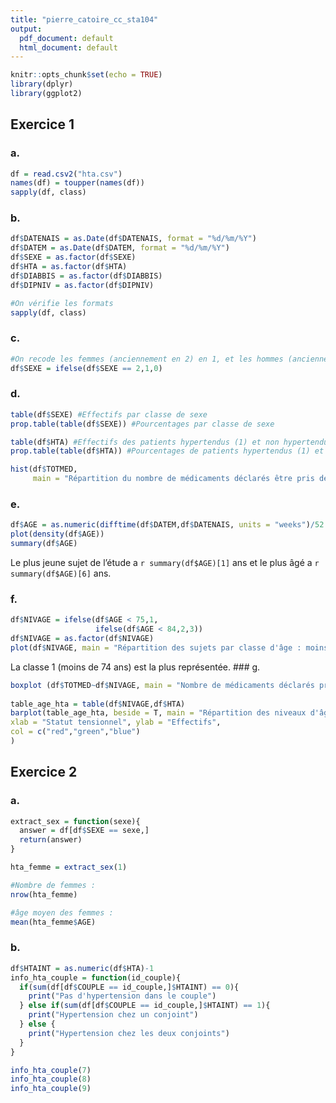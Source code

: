```yaml
---
title: "pierre_catoire_cc_sta104"
output:
  pdf_document: default
  html_document: default
---
```


```r
knitr::opts_chunk$set(echo = TRUE)
library(dplyr)
library(ggplot2)
```

## Exercice 1

### a.

```r
df = read.csv2("hta.csv")
names(df) = toupper(names(df))
sapply(df, class)

```
### b.
```r
df$DATENAIS = as.Date(df$DATENAIS, format = "%d/%m/%Y")
df$DATEM = as.Date(df$DATEM, format = "%d/%m/%Y")
df$SEXE = as.factor(df$SEXE)
df$HTA = as.factor(df$HTA)
df$DIABBIS = as.factor(df$DIABBIS)
df$DIPNIV = as.factor(df$DIPNIV)

#On vérifie les formats
sapply(df, class)
```


### c.
```r
#On recode les femmes (anciennement en 2) en 1, et les hommes (anciennement en 1) en 0
df$SEXE = ifelse(df$SEXE == 2,1,0)
```

### d.
```r
table(df$SEXE) #Effectifs par classe de sexe
prop.table(table(df$SEXE)) #Pourcentages par classe de sexe

table(df$HTA) #Effectifs des patients hypertendus (1) et non hypertendus (0)
prop.table(table(df$HTA)) #Pourcentages de patients hypertendus (1) et non hypertendus (0)

hist(df$TOTMED,
     main = "Répartition du nombre de médicaments déclarés être pris de manière régulière au cours du mois précédant l'entretien")
```

### e.

```r
df$AGE = as.numeric(difftime(df$DATEM,df$DATENAIS, units = "weeks")/52.25)
plot(density(df$AGE))
summary(df$AGE)
```

Le plus jeune sujet de l'étude a `r summary(df$AGE)[1]` ans et le plus âgé a `r summary(df$AGE)[6]` ans.

### f.

```r
df$NIVAGE = ifelse(df$AGE < 75,1,
                   ifelse(df$AGE < 84,2,3))
df$NIVAGE = as.factor(df$NIVAGE)
plot(df$NIVAGE, main = "Répartition des sujets par classe d'âge : moins de 75 ans (1), 75 à 83 ans (2), plus de 83 ans (3)")
```

La classe 1 (moins de 74 ans) est la plus représentée.
### g.

```r
boxplot (df$TOTMED~df$NIVAGE, main = "Nombre de médicaments déclarés pris en fonction des niveaux d'âge")
 
table_age_hta = table(df$NIVAGE,df$HTA)
barplot(table_age_hta, beside = T, main = "Répartition des niveaux d'âge en fonction de la présence d'hypertension",
xlab = "Statut tensionnel", ylab = "Effectifs",
col = c("red","green","blue")
)
```

## Exercice 2

### a.

```r
extract_sex = function(sexe){
  answer = df[df$SEXE == sexe,]
  return(answer)
}

hta_femme = extract_sex(1)

#Nombre de femmes :
nrow(hta_femme)

#âge moyen des femmes :
mean(hta_femme$AGE)
```

### b.

```r
df$HTAINT = as.numeric(df$HTA)-1
info_hta_couple = function(id_couple){
  if(sum(df[df$COUPLE == id_couple,]$HTAINT) == 0){
    print("Pas d'hypertension dans le couple")
  } else if(sum(df[df$COUPLE == id_couple,]$HTAINT) == 1){
    print("Hypertension chez un conjoint")
  } else {
    print("Hypertension chez les deux conjoints")
  }
}

info_hta_couple(7)
info_hta_couple(8)
info_hta_couple(9)
```
